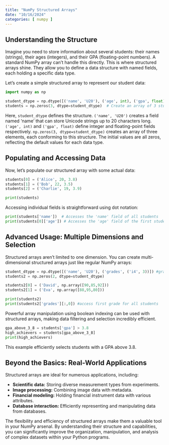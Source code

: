 ```yaml
---
title: "NumPy Structured Arrays"
date: "10/16/2024"
categories: [ numpy ]
---
```


##  Understanding the Structure

Imagine you need to store information about several students: their names (strings), their ages (integers), and their GPA (floating-point numbers). A standard NumPy array can't handle this directly.  This is where structured arrays shine. They allow you to define a data structure with named fields, each holding a specific data type.

Let's create a simple structured array to represent our student data:

```python
import numpy as np

student_dtype = np.dtype([('name', 'U20'), ('age', int), ('gpa', float)])
students = np.zeros(3, dtype=student_dtype)  # Create an array of 3 students
```

Here, `student_dtype` defines the structure.  `('name', 'U20')` creates a field named 'name' that can store Unicode strings up to 20 characters long.  `('age', int)` and `('gpa', float)` define integer and floating-point fields respectively.  `np.zeros(3, dtype=student_dtype)` creates an array of three elements, each conforming to this structure.  The initial values are all zeros, reflecting the default values for each data type.


## Populating and Accessing Data

Now, let's populate our structured array with some actual data:

```python
students[0] = ('Alice', 20, 3.8)
students[1] = ('Bob', 22, 3.5)
students[2] = ('Charlie', 19, 3.9)

print(students)
```

Accessing individual fields is straightforward using dot notation:

```python
print(students['name'])  # Accesses the 'name' field of all students
print(students[0]['age']) # Accesses the 'age' field of the first student
```

##  Advanced Usage:  Multiple Dimensions and Selection


Structured arrays aren't limited to one dimension. You can create multi-dimensional structured arrays just like regular NumPy arrays:

```python
student_dtype = np.dtype([('name', 'U20'), ('grades', ('i4', 3))]) #grades is an array of 3 integers
students2 = np.zeros(2, dtype=student_dtype)

students2[0] = ('David', np.array([90,85,92]))
students2[1] = ('Eva', np.array([88,95,80]))

print(students2)
print(students2['grades'][:,0]) #access first grade for all students
```

Powerful array manipulation using boolean indexing can be used with structured arrays, making data filtering and selection incredibly efficient.

```python
gpa_above_3_8 = students['gpa'] > 3.8
high_achievers = students[gpa_above_3_8]
print(high_achievers)
```

This example efficiently selects students with a GPA above 3.8.


##  Beyond the Basics:  Real-World Applications


Structured arrays are ideal for numerous applications, including:

* **Scientific data:** Storing diverse measurement types from experiments.
* **Image processing:** Combining image data with metadata.
* **Financial modeling:** Holding financial instrument data with various attributes.
* **Database interaction:** Efficiently representing and manipulating data from databases.

The flexibility and efficiency of structured arrays make them a valuable tool in your NumPy arsenal.  By understanding their structure and capabilities, you can significantly improve the organization, manipulation, and analysis of complex datasets within your Python programs.

